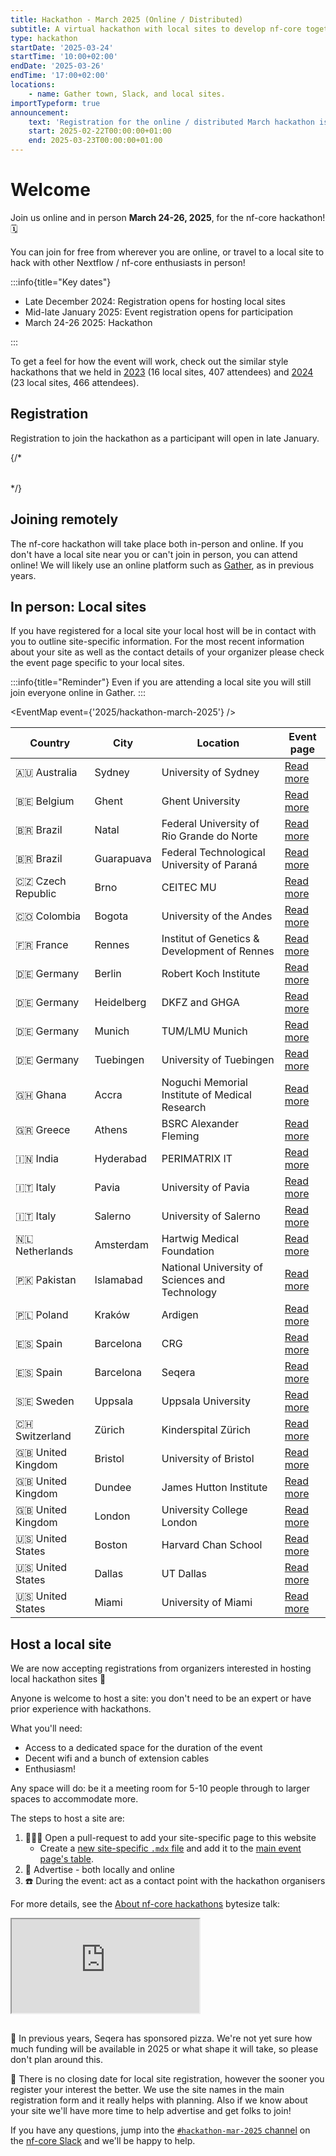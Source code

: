```yaml
---
title: Hackathon - March 2025 (Online / Distributed)
subtitle: A virtual hackathon with local sites to develop nf-core together
type: hackathon
startDate: '2025-03-24'
startTime: '10:00+02:00'
endDate: '2025-03-26'
endTime: '17:00+02:00'
locations:
    - name: Gather town, Slack, and local sites.
importTypeform: true
announcement:
    text: 'Registration for the online / distributed March hackathon is now open!'
    start: 2025-02-22T00:00:00+01:00
    end: 2025-03-23T00:00:00+01:00
---
```



# Welcome

Join us online and in person **March 24-26, 2025**, for the nf-core hackathon! 🗓️

You can join for free from wherever you are online, or travel to a local site
to hack with other Nextflow / nf-core enthusiasts in person!

:::info{title="Key dates"}

-   Late December 2024: Registration opens for hosting local sites
-   Mid-late January 2025: Event registration opens for participation
-   March 24-26 2025: Hackathon

:::

To get a feel for how the event will work, check out the similar style hackathons
that we held in [2023](/events/2023/hackathon-march-2023) (16 local sites, 407 attendees)
and [2024](/events/2024/hackathon-march-2024) (23 local sites, 466 attendees).

## Registration

Registration to join the hackathon as a participant will open in late January.

{/* <div data-tf-live="01JFCDDYQRKKDWFVYDDZ6JQ54W" style="margin-bottom:2rem;"></div> */}

## Joining remotely

The nf-core hackathon will take place both in-person and online.
If you don't have a local site near you or can't join in person, you can attend online!
We will likely use an online platform such as [Gather](https://www.gather.town/), as in previous years.

## In person: Local sites

If you have registered for a local site your local host will be in contact with you to outline site-specific information.
For the most recent information about your site as well as the contact details of your organizer please check the event page specific to your local sites.

:::info{title="Reminder"}
Even if you are attending a local site you will still join everyone online in Gather.
:::

<EventMap event={'2025/hackathon-march-2025'} />

<div class="table-responsive" markdown="1">

| Country           | City       | Location                                       | Event page                                                                                         |
| ----------------- | ---------- | ---------------------------------------------- | -------------------------------------------------------------------------------------------------- |
| 🇦🇺 Australia      | Sydney     | University of Sydney                           | [Read more](/events/2025/hackathon-march-2025/biocommons_sydney)                                   |
| 🇧🇪 Belgium        | Ghent      | Ghent University                               | [Read more](/events/2025/hackathon-march-2025/ghent-university)                                    |
| 🇧🇷 Brazil         | Natal      | Federal University of Rio Grande do Norte      | [Read more](/events/2025/hackathon-march-2025/university-of-rio-grande-do-norte)                   |
| 🇧🇷 Brazil         | Guarapuava | Federal Technological University of Paraná     | [Read more](/events/2025/hackathon-march-2025/utfpr_brazil)                                        |
| 🇨🇿 Czech Republic | Brno       | CEITEC MU                                      | [Read more](/events/2025/hackathon-march-2025/ceitec-mu)                                           |
| 🇨🇴 Colombia       | Bogota     | University of the Andes                        | [Read more](/events/2025/hackathon-march-2025/bogota-colombia)                                     |
| 🇫🇷 France         | Rennes     | Institut of Genetics & Development of Rennes   | [Read more](/events/2025/hackathon-march-2025/institut-of-genetics-development-of-rennes)          |
| 🇩🇪 Germany        | Berlin     | Robert Koch Institute                          | [Read more](/events/2025/hackathon-march-2025/robert-koch-institute)                               |
| 🇩🇪 Germany        | Heidelberg | DKFZ and GHGA                                  | [Read more](/events/2025/hackathon-march-2025/dkfz-and-ghga)                                       |
| 🇩🇪 Germany        | Munich     | TUM/LMU Munich                                 | [Read more](/events/2025/hackathon-march-2025/tumlmu-munich)                                       |
| 🇩🇪 Germany        | Tuebingen  | University of Tuebingen                        | [Read more](/events/2025/hackathon-march-2025/qbic-uni-of-tuebingen.mdx)                           |
| 🇬🇭 Ghana          | Accra      | Noguchi Memorial Institute of Medical Research | [Read more](/events/2025/hackathon-march-2025/nmimr-ghana)                                         |
| 🇬🇷 Greece         | Athens     | BSRC Alexander Fleming                         | [Read more](/events/2025/hackathon-march-2025/bsrc-alexander-fleming)                              |
| 🇮🇳 India          | Hyderabad  | PERIMATRIX IT                                  | [Read more](/events/2025/hackathon-march-2025/perimatrix-it)                                       |
| 🇮🇹 Italy          | Pavia      | University of Pavia                            | [Read more](/events/2025/hackathon-march-2025/university-of-pavia)                                 |
| 🇮🇹 Italy          | Salerno    | University of Salerno                          | [Read more](/events/2025/hackathon-march-2025/university-of-salerno)                               |
| 🇳🇱 Netherlands    | Amsterdam  | Hartwig Medical Foundation                     | [Read more](/events/2025/hackathon-march-2025/hartwig-medical-foundation)                          |
| 🇵🇰 Pakistan       | Islamabad  | National University of Sciences and Technology | [Read more](/events/2025/hackathon-march-2025/national-university-of-sciences-and-technology-nust) |
| 🇵🇱 Poland         | Kraków     | Ardigen                                        | [Read more](/events/2025/hackathon-march-2025/ardigen)                                             |
| 🇪🇸 Spain          | Barcelona  | CRG                                            | [Read more](/events/2025/hackathon-march-2025/crg)                                                 |
| 🇪🇸 Spain          | Barcelona  | Seqera                                         | [Read more](/events/2025/hackathon-march-2025/seqera)                                              |
| 🇸🇪 Sweden         | Uppsala    | Uppsala University                             | [Read more](/events/2025/hackathon-march-2025/uppsala-university)                                  |
| 🇨🇭 Switzerland    | Zürich     | Kinderspital Zürich                            | [Read more](/events/2025/hackathon-march-2025/kinderspital-zurich)                                 |
| 🇬🇧 United Kingdom | Bristol    | University of Bristol                          | [Read more](/events/2025/hackathon-march-2025/university-of-bristol)                               |
| 🇬🇧 United Kingdom | Dundee     | James Hutton Institute                         | [Read more](/events/2025/hackathon-march-2025/james-hutton-institute)                              |
| 🇬🇧 United Kingdom | London     | University College London                      | [Read more](/events/2025/hackathon-march-2025/university-college-london)                           |
| 🇺🇸 United States  | Boston     | Harvard Chan School                            | [Read more](/events/2025/hackathon-march-2025/harvard-chan-school)                                 |
| 🇺🇸 United States  | Dallas     | UT Dallas                                      | [Read more](/events/2025/hackathon-march-2025/ut-dallas)                                           |
| 🇺🇸 United States  | Miami      | University of Miami                            | [Read more](/events/2025/hackathon-march-2025/university-of-miami)                                 |

</div>

## Host a local site

We are now accepting registrations from organizers interested in hosting local hackathon sites :tada:

Anyone is welcome to host a site: you don't need to be an expert or have prior experience with hackathons.

What you'll need:

-   Access to a dedicated space for the duration of the event
-   Decent wifi and a bunch of extension cables
-   Enthusiasm!

Any space will do: be it a meeting room for 5-10 people through to larger spaces to accommodate more.

The steps to host a site are:

1. 👩🏻‍💻 Open a pull-request to add your site-specific page to this website
    - Create a [new site-specific `.mdx` file](https://github.com/nf-core/website/tree/main/sites/main-site/src/content/events/2025/hackathon-march-2025)
      and add it to the [main event page's table](https://github.com/nf-core/website/blob/99a45bbabbc407d60d41acbcd2c93bba69d72341/sites/main-site/src/content/events/2025/hackathon-march-2025/index.mdx?plain=1#L105-L128).
2. 📢 Advertise - both locally and online
3. ☎️ During the event: act as a contact point with the hackathon organisers

For more details, see the [About nf-core hackathons](https://youtu.be/nmp0pXL7GqQ?si=QShy0tqljhgap3lV&t=220)
bytesize talk:

<div style="max-width: 560px; margin: 0 auto 30px;">
    <div class="ratio ratio-16x9">
        <iframe
            src="https://www.youtube.com/embed/nmp0pXL7GqQ?start=220"
            title="YouTube video player"
            allow="accelerometer; autoplay; clipboard-write; encrypted-media; gyroscope; picture-in-picture; web-share"
            allowfullscreen
        ></iframe>
    </div>
</div>

:pizza: In previous years, Seqera has sponsored pizza.
We're not yet sure how much funding will be available in 2025 or what shape it will take,
so please don't plan around this.

:calendar: There is no closing date for local site registration, however the sooner you register your interest the better.
We use the site names in the main registration form and it really helps with planning.
Also if we know about your site we'll have more time to help advertise and get folks to join!

If you have any questions, jump into the [`#hackathon-mar-2025` channel](https://nfcore.slack.com/archives/C081XQ6T3M4)
on the [nf-core Slack](https://nf-co.re/join#slack) and we'll be happy to help.
